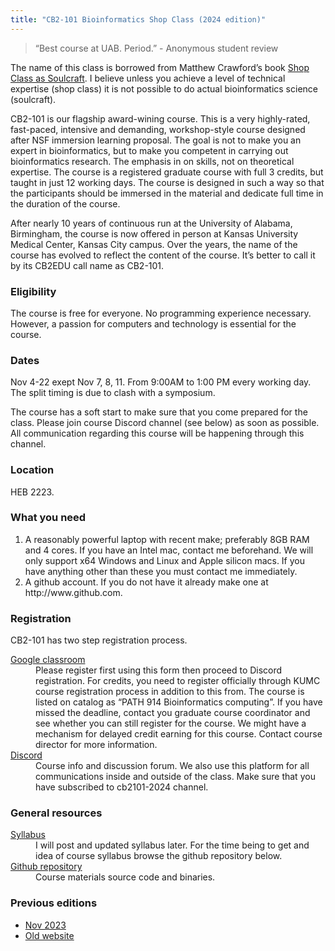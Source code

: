```yaml
---
title: "CB2-101 Bioinformatics Shop Class (2024 edition)"
---
```


> "Best course at UAB. Period." - Anonymous student review

::: {.callout-note}
The name of this class is borrowed from Matthew Crawford's book [Shop Class as Soulcraft](https://www.amazon.com/Shop-Class-Soulcraft-Inquiry-Value/dp/0143117467). I believe unless you achieve a level of technical expertise (shop class) it is not possible to do actual bioinformatics science (soulcraft). 
:::

CB2-101 is our flagship award-wining course. This is a very highly-rated, fast-paced, intensive and demanding, workshop-style course designed after NSF immersion learning proposal. The goal is not to make you an expert in bioinformatics, but to make you competent in carrying out bioinformatics research. The emphasis in on skills, not on theoretical expertise. The course is a registered graduate course with full 3 credits, but taught in just 12 working days. The course is designed in such a way so that the participants should be immersed in the material and dedicate full time in the duration of the course.

After nearly 10 years of continuous run at the University of Alabama, Birmingham, the course is now offered in person at Kansas University Medical Center, Kansas City campus. Over the years, the name of the course has evolved to reflect the content of the course. It's better to call it by its CB2EDU call name as CB2-101.

### Eligibility
The course is free for everyone. No programming experience necessary. However, a passion for computers and technology is essential for the course.

### Dates
Nov 4-22 exept Nov 7, 8, 11. From 9:00AM to 1:00 PM every working day. The split timing is due to clash with a symposium.

::: {.callout-note}
The course has a soft start to make sure that you come prepared for the class. Please join course Discord channel (see below) as soon as possible. All communication regarding this course will be happening through this channel.
:::

### Location
HEB 2223.

### What you need

1. A reasonably powerful laptop with recent make; preferably 8GB RAM and 4 cores. If you have an Intel mac, contact me beforehand. We will only support x64 Windows and Linux and Apple silicon macs. If you have anything other than these you must contact me immediately. 
2. A github account. If you do not have it already make one at http://www.github.com. 

### Registration

CB2-101 has two step registration process. 

[Google classroom](https://classroom.google.com/c/NzA3MjEwMjQxODc4?cjc=7iydhwo)
: 	Please register first using this form then proceed to Discord registration. For credits, you need to register officially through KUMC course registration process in addition to this from. The course is listed on catalog as "PATH 914 Bioinformatics computing". If you have missed the deadline, contact you graduate course coordinator and see whether you can still register for the course. We might have a mechanism for delayed credit earning for this course. Contact course director for more information.

[Discord](https://discord.gg/9BrfnmYRJh)
: Course info and discussion forum. We also use this platform for all communications inside and outside of the class. Make sure that you have subscribed to cb2101-2024 channel.


### General resources

[Syllabus]()
: I will post and updated syllabus later. For the time being to get and idea of course syllabus browse the github repository below.

[Github repository](https://github.com/cb2edu/CB2-101-BioComp)
: Course materials source code and binaries.


### Previous editions

- [Nov 2023](/2023/cb2-101.html)
- [Old website](https://filedn.com/lw6UhhIBFEBza4CcKJHjOA8/cb2edu/cmb/training/cb2-101.html)




